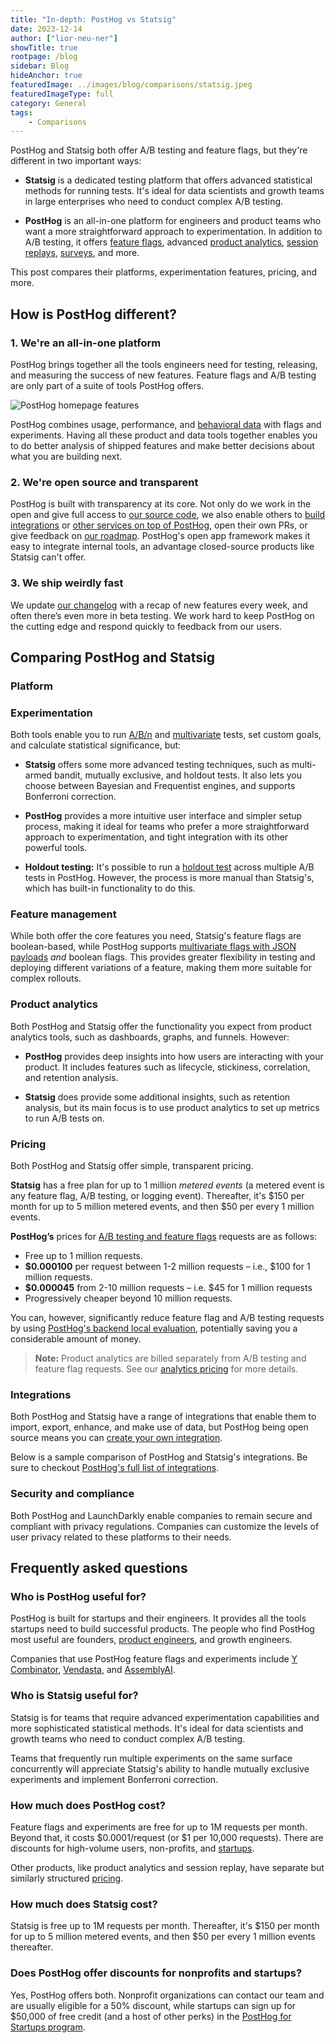 ```yaml
---
title: "In-depth: PostHog vs Statsig"
date: 2023-12-14
author: ["lior-neu-ner"]
showTitle: true
rootpage: /blog
sidebar: Blog
hideAnchor: true
featuredImage: ../images/blog/comparisons/statsig.jpeg
featuredImageType: full
category: General
tags:
    - Comparisons
---
```



PostHog and Statsig both offer A/B testing and feature flags, but they're different in two important ways:

- **Statsig** is a dedicated testing platform that offers advanced statistical methods for running tests. It's ideal for data scientists and growth teams in large enterprises who need to conduct complex A/B testing.

- **PostHog** is an all-in-one platform for engineers and product teams who want a more straightforward approach to experimentation. In addition to A/B testing, it offers [feature flags](/feature-flags), advanced [product analytics](/docs/product-analytics), [session replays](/docs/session-replay), [surveys](/docs/surveys), and more.

This post compares their platforms, experimentation features, pricing, and more.

## How is PostHog different?

### 1. We're an all-in-one platform

PostHog brings together all the tools engineers need for testing, releasing, and measuring the success of new features. Feature flags and A/B testing are only part of a suite of tools PostHog offers.

![PostHog homepage features](../images/blog/posthog-vs-statsig/all.png)

PostHog combines usage, performance, and [behavioral data](/product-engineers/behavioral-analytics) with flags and experiments. Having all these product and data tools together enables you to do better analysis of shipped features and make better decisions about what you are building next. 

### 2. We're open source and transparent

PostHog is built with transparency at its core. Not only do we work in the open and give full access to [our source code](https://github.com/PostHog/posthog), we also enable others to [build integrations](/docs/apps/build) or [other services on top of PostHog](/blog/how-we-built-an-app-server), open their own PRs, or give feedback on [our roadmap](/roadmap). PostHog's open app framework makes it easy to integrate internal tools, an advantage closed-source products like Statsig can't offer.

### 3. We ship weirdly fast

We update [our changelog](/changelog) with a recap of new features every week, and often there’s even more in beta testing. We work hard to keep PostHog on the cutting edge and respond quickly to feedback from our users.

## Comparing PostHog and Statsig

### Platform

<ComparisonTable column1="PostHog" column2="Statsig">
  <ComparisonRow column1={true} column2={true} feature="A/B testing" description="Test changes and analyze impact" />
  <ComparisonRow column1={true} column2={true} feature="Feature flags" description="Roll out features safely; toggle features for cohorts or individuals" />
  <ComparisonRow column1={true} column2={true} feature="Product analytics" description="Track events and conversion; analyze user behavior" />
  <ComparisonRow column1={false} column2={true} feature="Dynamic config" description="Replace hard-coded values in your app with config values" />
  <ComparisonRow column1={true} column2={false} feature="Session replays" description="Watch real users use your product; debug behavior" />
  <ComparisonRow column1={true} column2={false} feature="User surveys" description="Ask users for qualitative feedback and gather responses" />
  <ComparisonRow column1={true} column2={false} feature="Notebooks" description="Collaborate on analysis in shareable notebooks" />
  <ComparisonRow column1={true} column2={false} feature="Open source" description="Code publicly accessible" />
  <ComparisonRow column1="In beta" column2={false} feature="Data warehouse storage" description="Store large amounts of analytics data" />
  <ComparisonRow column1={false} column2={true} feature="Data warehouse experiments" description="Run A/B tests natively on data in your existing warehouse" />
</ComparisonTable>

### Experimentation

Both tools enable you to run [A/B/n](/tutorials/abn-testing) and [multivariate](/product-engineers/what-is-multivariate-testing-examples) tests, set custom goals, and calculate statistical significance, but:

- **Statsig** offers some more advanced testing techniques, such as multi-armed bandit, mutually exclusive, and holdout tests. It also lets you choose between Bayesian and Frequentist engines, and supports Bonferroni correction.

- **PostHog** provides a more intuitive user interface and simpler setup process, making it ideal for teams who prefer a more straightforward approach to experimentation, and tight integration with its other powerful tools.

<ComparisonTable column1="PostHog" column2="Statsig">
  <ComparisonRow column1={true} column2={true} feature="Custom goals" description="Customize metrics that a test tracks" />
  <ComparisonRow column1={true} column2={true} feature="Secondary metrics" description="Monitor impact on unrelated metrics" />
  <ComparisonRow column1={true} column2={true} feature="Statistical significance calculation" description="Calculate if changes make a statistically significant impact" />
  <ComparisonRow column1={true} column2={true} feature="Split testing" description="Split participants into groups" />
  <ComparisonRow column1={true} column2={true} feature="Multivariate (A/B/n) testing" description="Test multiple variants of a change" />
  <ComparisonRow column1={true} column2={true} feature="Recommended run time" description="Calculate the recommended run time for your experiments" />
  <ComparisonRow column1="Bayesian" column2="Bayesian, Frequentist" feature="Statistics engine" description="How the results of an experiment are calculated" />
  <ComparisonRow column1="Partial" column2={true} feature="Holdout testing" description="Withhold multiple features to measure cumulative impact" />
  <ComparisonRow column1={false} column2={true} feature="Multi-armed bandit" description="Optimize tests automatically by allocating traffic to the best performing variant." />
  <ComparisonRow column1={false} column2={true} feature="Mutually exclusive experiments" description="Isolate user groups for simultaneous, independent experiments" />
  <ComparisonRow column1={false} column2={true} feature="Bonferroni correction" description="Includes α correction when tests are being performed simultaneously" />
</ComparisonTable>

- **Holdout testing:** It's possible to run a [holdout test](/tutorials/holdout-testing) across multiple A/B tests in PostHog. However, the process is more manual than Statsig's, which has built-in functionality to do this.
  
### Feature management

While both offer the core features you need, Statsig's feature flags are boolean-based, while PostHog supports [multivariate flags with JSON payloads](/docs/feature-flags/creating-feature-flags#served-value) _and_ boolean flags. This provides greater flexibility in testing and deploying different variations of a feature, making them more suitable for complex rollouts.

<ComparisonTable column1="PostHog" column2="Statsig">
  <ComparisonRow column1={true} column2={true} feature="Boolean flags" description="Simple flags returning true or flag" />
  <ComparisonRow column1={true} column2={false} feature="Multivariate flags" description="Flags with multiple customizable values" />
  <ComparisonRow column1={true} column2={false} feature="Payloads" description="Flags with string, number, or JSON payloads" />
  <ComparisonRow column1={true} column2={true} feature="Percentage rollouts" description="Target percentages of a group" />
  <ComparisonRow column1={true} column2={true} feature="Custom targeting" description="Target users based on user properties, custom contexts" />
  <ComparisonRow column1={true} column2={true} feature="Scheduling" description="Schedule flags to turn on or off" />
  <ComparisonRow column1="Partial" column2={true} feature="Environments" description="Manage flags for dev, stage, prod" />
  <ComparisonRow column1={true} column2={true} feature="Bootstrapping" description="Flags available on frontend application load" />
  <ComparisonRow column1={true} column2={false} feature="Early access management" description="Manage betas, test features" />
</ComparisonTable>

### Product analytics

Both PostHog and Statsig offer the functionality you expect from product analytics tools, such as dashboards, graphs, and funnels. However:

- **PostHog** provides deep insights into how users are interacting with your product. It includes features such as lifecycle, stickiness, correlation, and retention analysis.

- **Statsig** does provide some additional insights, such as retention analysis, but its main focus is to use product analytics to set up metrics to run A/B tests on. 

<ComparisonTable column1="PostHog" column2="Statsig">
  <ComparisonRow column1={true} column2={false} feature="Autocapture" description="Capture events without manual logging" />
  <ComparisonRow column1={true} column2={true} feature="Dashboards" description="Combine insights into shareable dashboards" />
  <ComparisonRow column1={true} column2={true} feature="Graphs and trends" description="Build custom insights and visualizations" />
  <ComparisonRow column1={true} column2={true} feature="Cohorts" description="Combine users based on properties and events for group analysis" />
  <ComparisonRow column1={true} column2={true} feature="Group analytics" description="Track metrics at a company level" />
  <ComparisonRow column1={true} column2={true} feature="Funnels" description="Track users through a sequence of events" />
  <ComparisonRow column1={true} column2={true} feature="Retention analysis" description="Visualize which users stay, for how long" />
  <ComparisonRow column1={true} column2="In beta" feature="User paths" description="Track user flows and where they drop-off" />
  <ComparisonRow column1={true} column2={false} feature="Correlation analysis" description="Suggested events and properties that lead to success or failure" />
  <ComparisonRow column1={true} column2={false} feature="Lifecycle analysis" description="Understand who is dormant, churning, and thriving" />
  <ComparisonRow column1={true} column2={false} feature="Stickiness insights" description="See how many times users perform an event in a period of time." />
  <ComparisonRow column1={true} column2={true} feature="Formulas" description="Use custom formulas to calculate unique insights" />
  <ComparisonRow column1={true} column2={false} feature="Query editor" description="Write your own queries in SQL" />
</ComparisonTable>

### Pricing

Both PostHog and Statsig offer simple, transparent pricing.

**Statsig** has a free plan for up to 1 million *metered events* (a metered event is any feature flag, A/B testing, or logging event). Thereafter, it's $150 per month for up to 5 million metered events, and then $50 per every 1 million events. 

**PostHog’s** prices for [A/B testing and feature flags](/pricing?product=feature-flags) requests are as follows: 
   - Free up to 1 million requests. 
   - **$0.000100** per request between 1-2 million requests – i.e., $100 for 1 million requests.
   - **$0.000045** from 2-10 million requests – i.e. $45 for 1 million requests
   - Progressively cheaper beyond 10 million requests.

You can, however, significantly reduce feature flag and A/B testing requests by using [PostHog's backend local evaluation](/docs/feature-flags/local-evaluation), potentially saving you a considerable amount of money.

> **Note:** Product analytics are billed separately from A/B testing and feature flag requests. See our [analytics pricing](/pricing?product-analytics) for more details.

### Integrations

Both PostHog and Statsig have a range of integrations that enable them to import, export, enhance, and make use of data, but PostHog being open source means you can [create your own integration](/docs/apps/build).

Below is a sample comparison of PostHog and Statsig's integrations. Be sure to checkout [PostHog's full list of integrations](/cdp).

<ComparisonTable column1="PostHog" column2="Statsig">
   <ComparisonRow column1={true} column2={true} feature="Imports" description="Import data from source" />
   <ComparisonRow column1={true} column2={true} feature="Exports" description="Export data to other sources" />
   <ComparisonRow column1={true} column2={false} feature="Zapier" description="Trigger Zapier automations" />
   <ComparisonRow column1={true} column2={false} feature="Sentry" description="Connect to Sentry data" />
   <ComparisonRow column1={false} column2={true} feature="Datadog" description="Capture flag data in Datadog" />
   <ComparisonRow column1={true} column2={true} feature="Slack" description="Alerts for Slack" />
   <ComparisonRow column1={true} column2={true} feature="Microsoft Teams" description="Alerts for Microsoft Teams" />
</ComparisonTable>

### Security and compliance

Both PostHog and LaunchDarkly enable companies to remain secure and compliant with privacy regulations. Companies can customize the levels of user privacy related to these platforms to their needs.

<ComparisonTable column1="PostHog" column2="Statsig">
  <ComparisonRow column1={true} column2={true} feature="User privacy options" description="Anonymize users, drop personal data" />
  <ComparisonRow column1={true} column2={true} feature="History, audit logs" description="Manage and view flag edits and related users" />
  <ComparisonRow column1={true} column2={true} feature="GDPR-ready" description="Can be compliant with GDPR" />
  <ComparisonRow column1={true} column2="Enterprise" feature="HIPAA-ready" description="Can be compliant with HIPAA" />
  <ComparisonRow column1={true} column2={true} feature="SOC 2" description="SOC 2 security certification" />
  <ComparisonRow column1={true} column2={true} feature="2FA" description="Enforce login with two-factor authentication" />
  <ComparisonRow column1="Enterprise" column2="Enterprise" feature="SAML/SSO" description="Use SAML or single sign-on authentication" />
  <ComparisonRow column1={true} column2={true} feature="Approvals" description="Require approvals to change flags" />
  <ComparisonRow column1={true} column2={true} feature="Permissioning" description="Control who can edit and modify flags" />
</ComparisonTable>

## Frequently asked questions

### Who is PostHog useful for?

PostHog is built for startups and their engineers. It provides all the tools startups need to build successful products. The people who find PostHog most useful are founders, [product engineers](/blog/what-is-a-product-engineer), and growth engineers.

Companies that use PostHog feature flags and experiments include [Y Combinator](/customers/ycombinator), [Vendasta](/customers/vendasta), and [AssemblyAI](/customers/assemblyai).

### Who is Statsig useful for?

Statsig is for teams that require advanced experimentation capabilities and more sophisticated statistical methods. It's ideal for data scientists and growth teams who need to conduct complex A/B testing.

Teams that frequently run multiple experiments on the same surface concurrently will appreciate Statsig's ability to handle mutually exclusive experiments and implement Bonferroni correction.

### How much does PostHog cost?

Feature flags and experiments are free for up to 1M requests per month. Beyond that, it costs $0.0001/request (or $1 per 10,000 requests). There are discounts for high-volume users, non-profits, and [startups](/startups). 

Other products, like product analytics and session replay, have separate but similarly structured [pricing](/pricing). 

### How much does Statsig cost?

Statsig is free up to 1M requests per month. Thereafter, it's $150 per month for up to 5 million metered events, and then $50 per every 1 million events thereafter.

### Does PostHog offer discounts for nonprofits and startups?

Yes, PostHog offers both. Nonprofit organizations can contact our team and are usually eligible for a 50% discount, while startups can sign up for $50,000 of free credit (and a host of other perks) in the [PostHog for Startups program](/startups).

<ArrayCTA />
